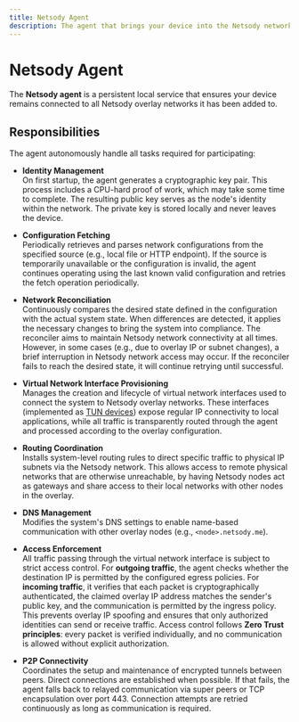 ```yaml
---
title: Netsody Agent
description: The agent that brings your device into the Netsody network
---
```


# Netsody Agent

The **Netsody agent** is a persistent local service that ensures your device remains connected to all Netsody overlay networks it has been added to.

## Responsibilities

The agent autonomously handle all tasks required for participating:

- **Identity Management**  
On first startup, the agent generates a cryptographic key pair. This process includes a CPU-hard proof of work, which may take some time to complete. The resulting public key serves as the node's identity within the network. The private key is stored locally and never leaves the device.

- **Configuration Fetching**  
Periodically retrieves and parses network configurations from the specified source (e.g., local file or HTTP endpoint). If the source is temporarily unavailable or the configuration is invalid, the agent continues operating using the last known valid configuration and retries the fetch operation periodically.

- **Network Reconciliation**  
Continuously compares the desired state defined in the configuration with the actual system state. When differences are detected, it applies the necessary changes to bring the system into compliance. The reconciler aims to maintain Netsody network connectivity at all times. However, in some cases (e.g., due to overlay IP or subnet changes), a brief interruption in Netsody network access may occur. If the reconciler fails to reach the desired state, it will continue retrying until successful.

- **Virtual Network Interface Provisioning**  
Manages the creation and lifecycle of virtual network interfaces used to connect the system to Netsody overlay networks. These interfaces (implemented as [TUN devices](https://en.wikipedia.org/wiki/TUN/TAP)) expose regular IP connectivity to local applications, while all traffic is transparently routed through the agent and processed according to the overlay configuration.

- **Routing Coordination**  
Installs system-level routing rules to direct specific traffic to physical IP subnets via the Netsody network. This allows access to remote physical networks that are otherwise unreachable, by having Netsody nodes act as gateways and share access to their local networks with other nodes in the overlay.

- **DNS Management**  
Modifies the system's DNS settings to enable name-based communication with other overlay nodes (e.g., `<node>.netsody.me`).

- **Access Enforcement**  
All traffic passing through the virtual network interface is subject to strict access control.
For **outgoing traffic**, the agent checks whether the destination IP is permitted by the configured egress policies.
For **incoming traffic**, it verifies that each packet is cryptographically authenticated, the claimed overlay IP address matches the sender's public key, and the communication is permitted by the ingress policy.
This prevents overlay IP spoofing and ensures that only authorized identities can send or receive traffic.
Access control follows **Zero Trust principles**: every packet is verified individually, and no communication is allowed without explicit authorization.

- **P2P Connectivity**  
Coordinates the setup and maintenance of encrypted tunnels between peers. Direct connections are established when possible. If that fails, the agent falls back to relayed communication via super peers or TCP encapsulation over port 443. Connection attempts are retried continuously as long as communication is required.
